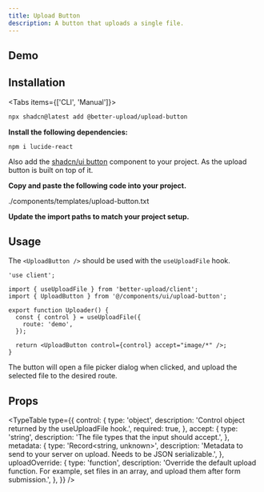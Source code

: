 ```yaml
---
title: Upload Button
description: A button that uploads a single file.
---
```



## Demo

<Showcase>
  <UploadButtonDemo />
</Showcase>

## Installation

<Tabs items={['CLI', 'Manual']}>

<Tab value="CLI">

```bash
npx shadcn@latest add @better-upload/upload-button
```

</Tab>

<Tab value="Manual">
<Steps>
<Step>

**Install the following dependencies:**

```npm
npm i lucide-react
```

Also add the [shadcn/ui button](https://ui.shadcn.com/docs/components/button) component to your project. As the upload button is built on top of it.

</Step>

<Step>

**Copy and paste the following code into your project.**

<include cwd lang="tsx" meta="title='components/ui/upload-button.tsx'">
  ./components/templates/upload-button.txt
</include>

</Step>

<Step>

**Update the import paths to match your project setup.**

</Step>

</Steps>
</Tab>

</Tabs>

## Usage

The `<UploadButton />` should be used with the `useUploadFile` hook.

```tsx
'use client';

import { useUploadFile } from 'better-upload/client';
import { UploadButton } from '@/components/ui/upload-button';

export function Uploader() {
  const { control } = useUploadFile({
    route: 'demo',
  });

  return <UploadButton control={control} accept="image/*" />;
}
```

The button will open a file picker dialog when clicked, and upload the selected file to the desired route.

## Props

<TypeTable
  type={{
    control: {
      type: 'object',
      description: 'Control object returned by the useUploadFile hook.',
      required: true,
    },
    accept: {
      type: 'string',
      description: 'The file types that the input should accept.',
    },
    metadata: {
      type: 'Record<string, unknown>',
      description:
        'Metadata to send to your server on upload. Needs to be JSON serializable.',
    },
    uploadOverride: {
      type: 'function',
      description:
        'Override the default upload function. For example, set files in an array, and upload them after form submission.',
    },
  }}
/>
